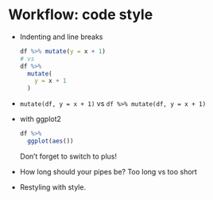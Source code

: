 # Workflow: code style {#workflow-style}

-   Indenting and line breaks

    ```r
    df %>% mutate(y = x + 1)
    # vs
    df %>%
      mutate(
        y = x + 1
      )
    ```

-   `mutate(df, y = x + 1)` vs `df %>% mutate(df, y = x + 1)`

-   with ggplot2

    ```r
    df %>% 
      ggplot(aes()) 
    ```

    Don't forget to switch to plus!

-   How long should your pipes be?
    Too long vs too short

-   Restyling with style.
